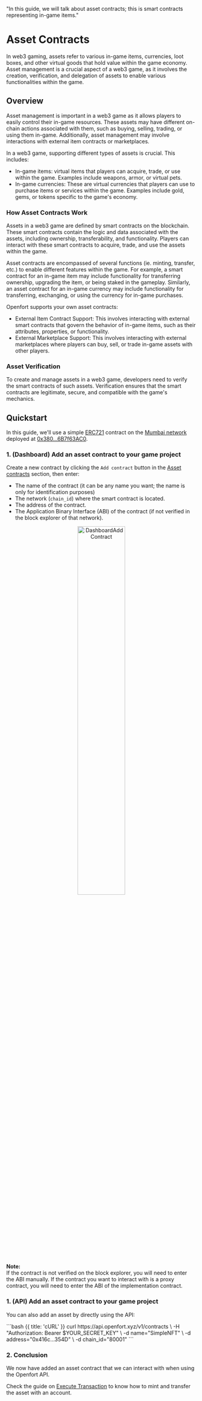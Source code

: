   "In this guide, we will talk about asset contracts; this is smart contracts representing in-game items."

# Asset Contracts

In web3 gaming, assets refer to various in-game items, currencies, loot boxes, and other virtual goods that hold value within the game economy.
Asset management is a crucial aspect of a web3 game, as it involves the creation, verification, and delegation of assets to enable various functionalities within the game.

## Overview

Asset management is important in a web3 game as it allows players to easily control their in-game resources.
These assets may have different on-chain actions associated with them, such as buying, selling, trading, or using them in-game.
Additionally, asset management may involve interactions with external item contracts or marketplaces.

In a web3 game, supporting different types of assets is crucial. This includes:

- In-game items: virtual items that players can acquire, trade, or use within the game. Examples include weapons, armor, or virtual pets.
- In-game currencies: These are virtual currencies that players can use to purchase items or services within the game. Examples include gold, gems, or tokens specific to the game's economy.

### How Asset Contracts Work

Assets in a web3 game are defined by smart contracts on the blockchain.
These smart contracts contain the logic and data associated with the assets, including ownership, transferability, and functionality.
Players can interact with these smart contracts to acquire, trade, and use the assets within the game.

Asset contracts are encompassed of several functions (ie. minting, transfer, etc.) to enable different features within the game.
For example, a smart contract for an in-game item may include functionality for transferring ownership, upgrading the item, or being staked in the gameplay.
Similarly, an asset contract for an in-game currency may include functionality for transferring, exchanging, or using the currency for in-game purchases.

Openfort supports your own asset contracts:
- External Item Contract Support: This involves interacting with external smart contracts that govern the behavior of in-game items, such as their attributes, properties, or functionality.
- External Marketplace Support: This involves interacting with external marketplaces where players can buy, sell, or trade in-game assets with other players.

### Asset Verification

To create and manage assets in a web3 game, developers need to verify the smart contracts of such assets.
Verification ensures that the smart contracts are legitimate, secure, and compatible with the game's mechanics.

## Quickstart

In this guide, we'll use a simple [ERC721](https://eips.ethereum.org/EIPS/eip-721) contract on the [Mumbai network](https://mumbai.polygonscan.com/) deployed at [0x380...6B7f63AC0](https://mumbai.polygonscan.com/address/0x38090d1636069c0ff1Af6bc1737Fb996B7f63AC0).

### 1. (Dashboard) Add an asset contract to your game project

Create a new contract by clicking the `Add contract` button in the [Asset contracts](https://dashboard.openfort.xyz/assets) section, then enter:

- The name of the contract (it can be any name you want; the name is only for identification purposes)
- The network (`chain_id`) where the smart contract is located.
- The address of the contract.
- The Application Binary Interface (ABI) of the contract (if not verified in the block explorer of that network).

<div align="center">
  <img
    alt="DashboardAddContract"
    src="https://blog-cms.openfort.xyz/uploads/adding_contract_dashboard_09dce2f83c.png"
    width="50%"
    height="50%"
  />
</div>

<Note>
  <strong>Note: </strong>
  <br /> If the contract is not verified on the block explorer, you will need to enter the ABI manually. If the contract you want to interact with is a proxy contract, you will need to enter the ABI of the implementation contract.
</Note>


### 1. (API) Add an asset contract to your game project

You can also add an asset by directly using the API:

<CodeGroup title="Create a contract of an asset" tag="POST" label="/v1/contracts">
  ```bash {{ title: 'cURL' }}
  curl https://api.openfort.xyz/v1/contracts \
    -H "Authorization: Bearer $YOUR_SECRET_KEY" \
    -d name="SimpleNFT" \
    -d address="0x416c...354D" \
    -d chain_id="80001"
  ```
</CodeGroup>

### 2. Conclusion

We now have added an asset contract that we can interact with when using the Openfort API.

Check the guide on [Execute Transaction](/execute-transactions) to know how to mint and transfer the asset with an account.
